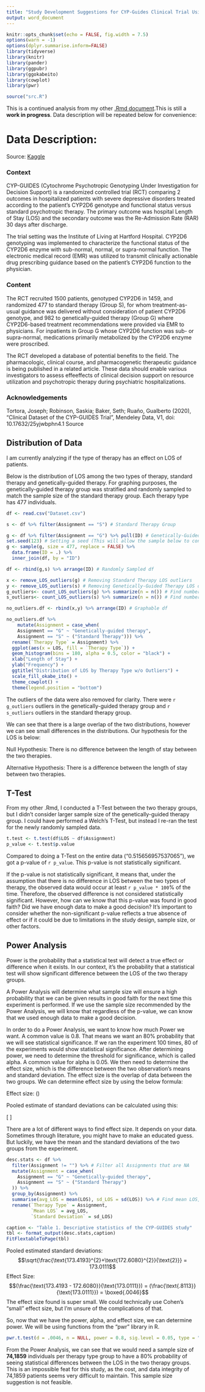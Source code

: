 ```yaml
---
title: "Study Development Suggestions for CYP-Guides Clinical Trial Using: Power Analysis"
output: word_document
---
```


```r
knitr::opts_chunk$set(echo = FALSE, fig.width = 7.5)
options(warn = -1)
options(dplyr.summarise.inform=FALSE)
library(tidyverse)
library(knitr)
library(pander)
library(ggpubr)
library(ggokabeito)
library(cowplot)
library(pwr)
```

```r
source("src.R")
```

This is a continued analysis from my other [.Rmd document](https://github.com/kittysocks/portfolio/blob/main/R/CYP-GUIDES-Power-Analysis.docx).This is still a **work in progress**. Data description will be repeated below for convenience:

# Data Description: 
Source: [Kaggle](https://www.kaggle.com/datasets/shashwatwork/clinical-dataset-of-the-cypguides-trial/data)

### Context
CYP-GUIDES (Cytochrome Psychotropic Genotyping Under Investigation for Decision Support) is a randomized controlled trial (RCT) comparing 2 outcomes in hospitalized patients with severe depressive disorders treated according to the patient's CYP2D6 genotype and functional status versus standard psychotropic therapy. The primary outcome was hospital Length of Stay (LOS) and the secondary outcome was the Re-Admission Rate (RAR) 30 days after discharge.

The trial setting was the Institute of Living at Hartford Hospital. CYP2D6 genotyping was implemented to characterize the functional status of the CYP2D6 enzyme with sub-normal, normal, or supra-normal function. The electronic medical record (EMR) was utilized to transmit clinically actionable drug prescribing guidance based on the patient's CYP2D6 function to the physician.

### Content
The RCT recruited 1500 patients, genotyped CYP2D6 in 1459, and randomized 477 to standard therapy (Group S), for whom treatment-as-usual guidance was delivered without consideration of patient CYP2D6 genotype, and 982 to genetically-guided therapy (Group G) where CYP2D6-based treatment recommendations were provided via EMR to physicians. For inpatients in Group G whose CYP2D6 function was sub- or supra-normal, medications primarily metabolized by the CYP2D6 enzyme were proscribed.

The RCT developed a database of potential benefits to the field. The pharmacologic, clinical course, and pharmacogenetic therapeutic guidance is being published in a related article. These data should enable various investigators to assess effeeffects of clinical decision support on resource utilization and psychotropic therapy during psychiatric hospitalizations.

### Acknowledgements
Tortora, Joseph; Robinson, Saskia; Baker, Seth; Ruaño, Gualberto (2020), “Clinical Dataset of the CYP-GUIDES Trial”, Mendeley Data, V1, doi: 10.17632/25yjwbphn4.1 Source


## Distribution of Data

I am currently analyzing if the type of therapy has an effect on LOS of patients.

Below is the distribution of LOS among the two types of therapy, standard therapy and genetically-guided therapy. For graphing purposes, the genetically-guided therapy group was stratified and randomly sampled to match the sample size of the standard therapy group. Each therapy type has 477 individuals. 

```r
df <- read.csv("Dataset.csv")

s <- df %>% filter(Assignment == "S") # Standard Therapy Group

g <- df %>% filter(Assignment == "G") %>% pull(ID) # Genetically-Guided Therapy Group ID's
set.seed(123) # Setting a seed (This will allow the sample below to continue to be the same sample pulled each time, doing this for reproducibility)
g <- sample(g, size = 477, replace = FALSE) %>%
  data.frame(ID = .) %>%
  inner_join(df, by = "ID")

df <- rbind(g,s) %>% arrange(ID) # Randomly Sampled df

x <- remove_LOS_outliers(g) # Removing Standard Therapy LOS outliers
y <- remove_LOS_outliers(s) # Removing Genetically-Guided Therapy LOS outliers
g_outliers<- count_LOS_outliers(g) %>% summarize(n = n()) # Find number of outliers
s_outliers<- count_LOS_outliers(s) %>% summarize(n = n()) # Find number of outliers

no_outliers.df <- rbind(x,y) %>% arrange(ID) # Graphable df

no_outliers.df %>%
    mutate(Assignment = case_when(
    Assignment == "G" ~ "Genetically-guided therapy",
    Assignment == "S" ~ ("Standard Therapy"))) %>%
  rename(`Therapy Type` = Assignment) %>%
  ggplot(aes(x = LOS, fill = `Therapy Type`)) +
  geom_histogram(bins = 180, alpha = 0.5, color = "black") +
  xlab("Length of Stay") +
  ylab("Frequency") +
  ggtitle("Distribution of LOS by Therapy Type w/o Outliers") +
  scale_fill_okabe_ito() +
  theme_cowplot() +
  theme(legend.position = "bottom") 
```

The outliers of the data were also removed for clarity. There were `r g_outliers` outliers in the genetically-guided therapy group and `r s_outliers` outliers in the standard therapy group.

We can see that there is a large overlap of the two distributions, however we can see small differences in the distributions. Our hypothesis for the LOS is below:

Null Hypothesis: There is no difference between the length of stay between the two therapies.
<p> Alternative Hypothesis: There is a difference between the length of stay between two therapies.

## T-Test

From my other .Rmd, I conducted a T-Test between the two therapy groups, but I didn't consider larger sample size of the genetically-guided therapy group. I could have performed a Welch's T-Test, but instead I re-ran the test for the newly randomly sampled data. 

```r
t.test <- t.test(df$LOS ~ df$Assignment)
p_value <- t.test$p.value
```

Compared to doing a T-Test on the entire data ("0.515656957537065"), we got a p-value of `r p_value`. This p-value is not statistically significant. 

If the p-value is not statistically significant, it means that, under the assumption that there is no difference in LOS between the two types of therapy, the observed data would occur at least `r p_value * 100`% of the time. Therefore, the observed difference is not considered statistically significant. However, how can we know that this p-value was found in good faith? Did we have enough data to make a good decision?  It's important to consider whether the non-significant p-value reflects a true absence of effect or if it could be due to limitations in the study design, sample size, or other factors.

## Power Analysis

Power is the probability that a statistical test will detect a true effect or difference when it exists. In our context, it's the probability that a statistical test will show significant difference between the LOS of the two therapy groups. 

A Power Analysis will determine what sample size will ensure a high probability that we can be given results in good faith for the next time this experiment is performed. If we use the sample size recommended by the Power Analysis, we will know that regardless of the p-value, we can know that we used enough data to make a good decision. 

In order to do a Power Analysis, we want to know how much Power we want. A common value is 0.8. That means we want an 80% probability that we will see statistical significance. If we ran the experiment 100 times, 80 of the experiments would show statistical significance. After determining power, we need to determine the threshold for significance, which is called alpha. A common value for alpha is 0.05. We then need to determine the effect size, which is the difference between the two observation's means and standard deviation. The effect size is the overlap of data between the two groups. We can determine effect size by using the below formula:

Effect size: 
\(\frac{\text{The difference in means}}{\text{Pooled estimate standard deviations}}\) 

Pooled estimate of standard deviations can be calculated using this:

\[
\sqrt{\frac{\text{s}^{2}+\text{s}^{2}}{\text{2}}}
\]

There are a lot of different ways to find effect size. It depends on your data. Sometimes through literature, you might have to make an educated guess. But luckily, we have the mean and the standard deviations of the two groups from the experiment. 

```r
desc.stats <- df %>%
  filter(Assignment != "") %>% # Filter all Assignments that are NA
  mutate(Assignment = case_when(
    Assignment == "G" ~ "Genetically-guided therapy",
    Assignment == "S" ~ ("Standard Therapy")
  )) %>%
  group_by(Assignment) %>%
  summarise(avg_LOS = mean(LOS), sd_LOS = sd(LOS)) %>% # Find mean LOS, SD LOS, and
  rename(`Therapy Type` = Assignment,
         `Mean LOS` = avg_LOS,
         `Standard Deviation` = sd_LOS) 

caption <- "Table 1. Descriptive statistics of the CYP-GUIDES study"
tbl <- format_output(desc.stats,caption)
FitFlextableToPage(tbl)
```

Pooled estimated standard deviations:
$$\sqrt{\frac{\text{173.4193}^{2}+\text{172.6080}^{2}}{\text{2}}} = 173.0111$$ 
Effect Size:
$$(\frac{\text{173.4193 - 172.6080}}{\text{173.0111}}) = (\frac{\text{.8113}}{\text{173.0111}}) =  \boxed{.0046}$$ 
The effect size found is super small. We could technically use Cohen's "small" effect size, but I'm unsure of the complications of that. 


So, now that we have the power, alpha, and effect size, we can determine power. We will be using functions from the "pwr" library in R.

```r
pwr.t.test(d = .0046, n = NULL, power = 0.8, sig.level = 0.05, type = "two.sample")
```
From the Power Analysis, we can see that we would need a sample size of **74,1859** individuals per therapy type group to have a 80% probability of seeing statistical differences between the LOS in the two therapy groups. This is an impossible feat for this study, as the cost, and data integrity of 74,1859 patients seems very difficult to maintain. This sample size suggestion is not feasible. 





